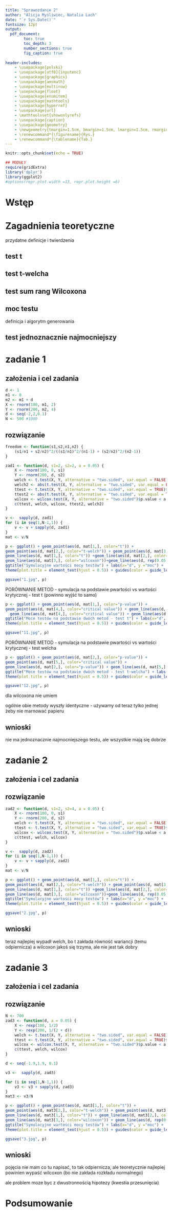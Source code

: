 ```yaml
---
title: "Sprawozdanie 2"
author: "Alicja Myśliwiec, Natalia Lach"
date: "`r Sys.Date()`"
fontsize: 12pt
output:
  pdf_document:
        toc: true
        toc_depth: 3
        number_sections: true
        fig_caption: true
        
header-includes:
    - \usepackage{polski}
    - \usepackage[utf8]{inputenc}
    - \usepackage{graphicx}
    - \usepackage{amsmath}
    - \usepackage{multirow}
    - \usepackage{float}
    - \usepackage{enumitem}
    - \usepackage{mathtools}
    - \usepackage{hyperref}
    - \usepackage{url}
    - \mathtoolsset{showonlyrefs}
    - \usepackage{caption}
    - \usepackage{geometry}
    - \newgeometry{tmargin=1.5cm, bmargin=1.5cm, lmargin=1.5cm, rmargin=1.5cm}
    - \renewcommand*{\figurename}{Rys.}
    - \renewcommand*{\tablename}{Tab.}
---
```


```r
knitr::opts_chunk$set(echo = TRUE)
```
```r
## MODUŁY
require(gridExtra)
library('dplyr')
library(ggplot2)
#options(repr.plot.width =13, repr.plot.height =6)
```
\newpage


# Wstęp

# Zagadnienia teoretyczne
przydatne definicje i twierdzenia

## test t

## test t-welcha

## test sum rang Wilcoxona

## moc testu
definicja i algorytm generowania

## test jednoznacznie najmocniejszy


# zadanie 1

## założenia  i cel zadania

```r
d <- 1
m1 <- 0
m2 <- m1 + d
X <- rnorm(100, m1, 2)
Y <- rnorm(200, m2, 4)
d <- seq(-2,2,0.1)
N <- 500 #1000

```

## rozwiązanie 
```r
freedom <- function(s1,s2,n1,n2) {
    (s1/n1 + s2/n2)^2/((s1/n1)^2/(n1-1) + (s2/n2)^2/(n2-1))
}
```


```r
zad1 <- function(d, s1=2, s2=2, a = 0.05) {
    X <- rnorm(100, 0, s1)
    Y <- rnorm(200, d, s2)
    welch <- t.test(X, Y, alternative = "two.sided", var.equal = FALSE)$p.value < a
    welch2 <- abs(t.test(X, Y, alternative = "two.sided", var.equal = FALSE)$statistic) > qt(1-a/2, freedom(s1, s2,100,200))
    ttest <- t.test(X, Y, alternative = "two.sided", var.equal = TRUE)$p.value < a
    ttest2 <- abs(t.test(X, Y, alternative = "two.sided", var.equal = TRUE)$statistic) > qt(1-a/2, freedom(s1, s2,100,200))
    wilcox <- wilcox.test(X, Y, alternative = "two.sided")$p.value < a
    c(ttest, welch, wilcox, ttest2, welch2)
}

v <-  sapply(d, zad1)
for (i in seq(1,N-1,1)) {
    v <- v + sapply(d, zad1)
}
mat <- v/N
```

```r
p <- ggplot() + geom_point(aes(d, mat[1,], color="t")) +
geom_point(aes(d, mat[2,], color="t-welch")) + geom_point(aes(d, mat[3,], color="wilcoxon")) + 
geom_line(aes(d, mat[1,], color="t")) +geom_line(aes(d, mat[2,], color="t-welch")) +
geom_line(aes(d, mat[3,], color="wilcoxon"))+geom_line(aes(d, rep(0.05, length(d)), color="alpha = 0.05")) + 
ggtitle("Symulacyjne wartości mocy testów") + labs(x="d", y ="moc") +
theme(plot.title = element_text(hjust = 0.5)) + guides(color = guide_legend(title = "test"))

ggsave("1.jpg", p)
```

```{=Latex}
\begin{figure}[H]
\begin{center}
\includegraphics[width=0.75\textwidth]{1.jpg}
\caption{Moce testów dla prób z rozkładu normalnego o równych wariancjach.}
\label{w1}
\end{center}
\end{figure}
```

PORÓWNANIE METOD - symulacja na podstawie pwartości vs wartości krytycznej - test t (powinno wyjść to samo)
```r
p <- ggplot() + geom_point(aes(d, mat[1,], color="p-value")) +
geom_point(aes(d, mat[4,], color="critical value")) + geom_line(aes(d, mat[1,], color="p-value")) +
  geom_line(aes(d, mat[4,], color="critical value")) + geom_line(aes(d, rep(0.05, length(d)), color="alpha = 0.05")) + 
ggtitle("Moce testów na podstawie dwóch metod - test t") + labs(x="d", y ="moc") +
theme(plot.title = element_text(hjust = 0.5)) + guides(color = guide_legend(title = "test"))

ggsave("11.jpg", p)
```

```{=Latex}
\begin{figure}[H]
\begin{center}
\includegraphics[width=0.75\textwidth]{11.jpg}
\caption{Moce testów dla prób z rozkładu normalnego o równych wariancjach.}
\label{w11}
\end{center}
\end{figure}
```

PORÓWNANIE METOD - symulacja na podstawie pwartości vs wartości krytycznej - test welcha
```r
p <- ggplot() + geom_point(aes(d, mat[2,], color="p-value")) +
geom_point(aes(d, mat[5,], color="critical value")) + 
geom_line(aes(d, mat[2,], color="p-value")) + geom_line(aes(d, mat[5,], color="critical value")) + geom_line(aes(d, rep(0.05, length(d)), color="alpha = 0.05")) + 
ggtitle("Moce testów na podstawie dwóch metod - test t-welcha") + labs(x="d", y ="moc") +
theme(plot.title = element_text(hjust = 0.5)) + guides(color = guide_legend(title = "test"))

ggsave("12.jpg", p)
```

```{=Latex}
\begin{figure}[H]
\begin{center}
\includegraphics[width=0.75\textwidth]{12.jpg}
\caption{Moce testów dla prób z rozkładu normalnego o równych wariancjach.}
\label{w12}
\end{center}
\end{figure}
```

dla wilcoxona nie umiem


ogólnie obie metody wyszły identyczne - używamy od teraz tylko jednej żeby nie marnować papieru 


## wnioski
 nie ma jednoznacznie najmocniejszego testu, ale wszystkie mają się dobrze
 
 
# zadanie 2

## założenia  i cel zadania

## rozwiązanie 

```r
zad2 <- function(d, s1=2, s2=4, a = 0.05) {
    X <- rnorm(100, 0, s1)
    Y <- rnorm(200, d, s2)
    welch <- t.test(X, Y, alternative = "two.sided", var.equal = FALSE)$p.value < a
    ttest <- t.test(X, Y, alternative = "two.sided", var.equal = TRUE)$p.value < a
    wilcox <- wilcox.test(X, Y, alternative = "two.sided")$p.value < a
    c(ttest, welch, wilcox)
}

v <-  sapply(d, zad2)
for (i in seq(1,N-1,1)) {
    v <- v + sapply(d, zad2)
}
mat <- v/N
```

```r
p <- ggplot() + geom_point(aes(d, mat[1,], color="t")) +
geom_point(aes(d, mat[2,], color="t-welch")) + geom_point(aes(d, mat[3,], color="wilcoxon")) + 
geom_line(aes(d, mat[1,], color="t")) +geom_line(aes(d, mat[2,], color="t-welch")) +
geom_line(aes(d, mat[3,], color="wilcoxon"))+geom_line(aes(d, rep(0.05, length(d)), color="alpha = 0.05")) + 
ggtitle("Symulacyjne wartości mocy testów") + labs(x="d", y ="moc") +
theme(plot.title = element_text(hjust = 0.5)) + guides(color = guide_legend(title = "test"))

ggsave("2.jpg", p)
```

```{=Latex}
\begin{figure}[H]
\begin{center}
\includegraphics[width=0.75\textwidth]{2.jpg}
\caption{Moce testów dla prób z rozkładu normalnego o różnych wariancjach.}
\label{w2}
\end{center}
\end{figure}
```

## wnioski
teraz najlepiej wypadł welch, bo t zakłada równość wariancji (temu odpiernicza) a wilcoxon jakoś się trzyma, ale nie jest tak dobry 

# zadanie 3

## założenia  i cel zadania

## rozwiązanie 

```r
N <- 700
zad3 <- function(d, a = 0.05) {
    X <- rexp(100, 1/2)
    Y <- rexp(200, 1/(2 + d))
    welch <- t.test(X, Y, alternative = "two.sided", var.equal = FALSE)$p.value < a
    ttest <- t.test(X, Y, alternative = "two.sided", var.equal = TRUE)$p.value < a
    wilcox <- wilcox.test(X, Y, alternative = "two.sided")$p.value < a
    c(ttest, welch, wilcox)
}

d <- seq(-1.9,1.9, 0.1)

v3 <-  sapply(d, zad3)

for (i in seq(1,N-1,1)) {
    v3 <- v3 + sapply(d, zad3)
}
mat3 <- v3/N
```

```r
p <- ggplot() + geom_point(aes(d, mat3[1,], color="t")) +
geom_point(aes(d, mat3[2,], color="t-welch")) + geom_point(aes(d, mat3[3,], color="wilcoxon")) + 
geom_line(aes(d, mat3[1,], color="t")) + geom_line(aes(d, mat3[2,], color="t-welch")) +
geom_line(aes(d, mat3[3,], color="wilcoxon")) + geom_line(aes(d, rep(0.05, length(d)), color="alpha = 0.05")) + 
ggtitle("Symulacyjne wartości mocy testów") + labs(x="d", y ="moc") +
theme(plot.title = element_text(hjust = 0.5)) + guides(color = guide_legend(title = "test"))

ggsave("3.jpg", p)
```

```{=Latex}
\begin{figure}[H]
\begin{center}
\includegraphics[width=0.75\textwidth]{3.jpg}
\caption{Moce testów dla prób z rozkładu wykładniczego.}
\label{w3}
\end{center}
\end{figure}
```

## wnioski

pojęcia nie mam co tu napisać, to tak odpiernicza, ale teoretycznie najlepiej powinien wypaść wilcoxon (bo nie zakłada rozkładu normalnego)

ale problem moze byc z dwustronnością hipotezy (kwestia przesunięcia)

# Podsumowanie
